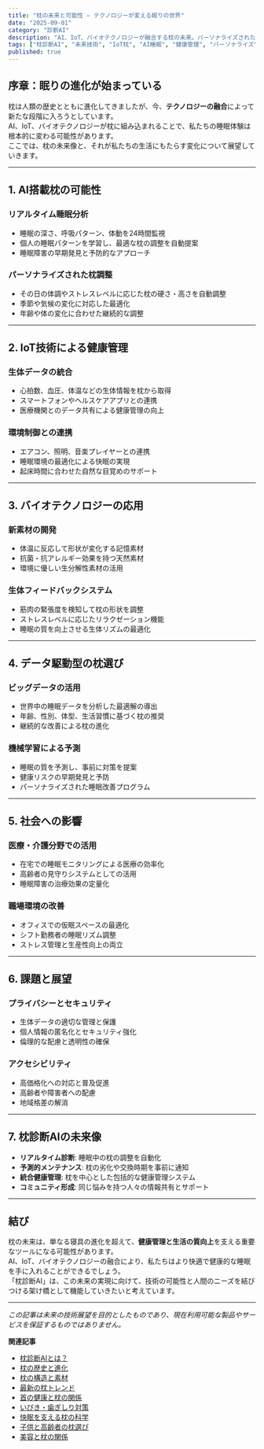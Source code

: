 ```yaml
---
title: "枕の未来と可能性 – テクノロジーが変える眠りの世界"
date: "2025-09-01"
category: "診断AI"
description: "AI、IoT、バイオテクノロジーが融合する枕の未来。パーソナライズされた睡眠体験と健康管理の新時代を展望します。"
tags: ["枕診断AI", "未来技術", "IoT枕", "AI睡眠", "健康管理", "パーソナライズ"]
published: true
---
```


## 序章：眠りの進化が始まっている
枕は人類の歴史とともに進化してきましたが、今、**テクノロジーの融合**によって新たな段階に入ろうとしています。  
AI、IoT、バイオテクノロジーが枕に組み込まれることで、私たちの睡眠体験は根本的に変わる可能性があります。  
ここでは、枕の未来像と、それが私たちの生活にもたらす変化について展望していきます。

---

## 1. AI搭載枕の可能性
### リアルタイム睡眠分析
- 睡眠の深さ、呼吸パターン、体動を24時間監視  
- 個人の睡眠パターンを学習し、最適な枕の調整を自動提案  
- 睡眠障害の早期発見と予防的なアプローチ  

### パーソナライズされた枕調整
- その日の体調やストレスレベルに応じた枕の硬さ・高さを自動調整  
- 季節や気候の変化に対応した最適化  
- 年齢や体の変化に合わせた継続的な調整  

---

## 2. IoT技術による健康管理
### 生体データの統合
- 心拍数、血圧、体温などの生体情報を枕から取得  
- スマートフォンやヘルスケアアプリとの連携  
- 医療機関とのデータ共有による健康管理の向上  

### 環境制御との連携
- エアコン、照明、音楽プレイヤーとの連携  
- 睡眠環境の最適化による快眠の実現  
- 起床時間に合わせた自然な目覚めのサポート  

---

## 3. バイオテクノロジーの応用
### 新素材の開発
- 体温に反応して形状が変化する記憶素材  
- 抗菌・抗アレルギー効果を持つ天然素材  
- 環境に優しい生分解性素材の活用  

### 生体フィードバックシステム
- 筋肉の緊張度を検知して枕の形状を調整  
- ストレスレベルに応じたリラクゼーション機能  
- 睡眠の質を向上させる生体リズムの最適化  

---

## 4. データ駆動型の枕選び
### ビッグデータの活用
- 世界中の睡眠データを分析した最適解の導出  
- 年齢、性別、体型、生活習慣に基づく枕の推奨  
- 継続的な改善による枕の進化  

### 機械学習による予測
- 睡眠の質を予測し、事前に対策を提案  
- 健康リスクの早期発見と予防  
- パーソナライズされた睡眠改善プログラム  

---

## 5. 社会への影響
### 医療・介護分野での活用
- 在宅での睡眠モニタリングによる医療の効率化  
- 高齢者の見守りシステムとしての活用  
- 睡眠障害の治療効果の定量化  

### 職場環境の改善
- オフィスでの仮眠スペースの最適化  
- シフト勤務者の睡眠リズム調整  
- ストレス管理と生産性向上の両立  

---

## 6. 課題と展望
### プライバシーとセキュリティ
- 生体データの適切な管理と保護  
- 個人情報の匿名化とセキュリティ強化  
- 倫理的な配慮と透明性の確保  

### アクセシビリティ
- 高価格化への対応と普及促進  
- 高齢者や障害者への配慮  
- 地域格差の解消  

---

## 7. 枕診断AIの未来像
- **リアルタイム診断**: 睡眠中の枕の調整を自動化  
- **予測的メンテナンス**: 枕の劣化や交換時期を事前に通知  
- **統合健康管理**: 枕を中心とした包括的な健康管理システム  
- **コミュニティ形成**: 同じ悩みを持つ人々の情報共有とサポート  

---

## 結び
枕の未来は、単なる寝具の進化を超えて、**健康管理と生活の質向上**を支える重要なツールになる可能性があります。  
AI、IoT、バイオテクノロジーの融合により、私たちはより快適で健康的な睡眠を手に入れることができるでしょう。  
「枕診断AI」は、この未来の実現に向けて、技術の可能性と人間のニーズを結びつける架け橋として機能していきたいと考えています。

---
*この記事は未来の技術展望を目的としたものであり、現在利用可能な製品やサービスを保証するものではありません。*

**関連記事**
- [枕診断AIとは？](/diagnostic-ai/makura/01-intro)
- [枕の歴史と進化](/diagnostic-ai/makura/02-history)
- [枕の構造と素材](/diagnostic-ai/makura/03-anatomy)
- [最新の枕トレンド](/diagnostic-ai/makura/04-trends)
- [首の健康と枕の関係](/diagnostic-ai/makura/05-neck-health)
- [いびき・歯ぎしり対策](/diagnostic-ai/makura/06-snoring-grinding)
- [快眠を支える枕の科学](/diagnostic-ai/makura/07-sleep-quality)
- [子供と高齢者の枕選び](/diagnostic-ai/makura/08-children-seniors)
- [美容と枕の関係](/diagnostic-ai/makura/09-beauty-health)